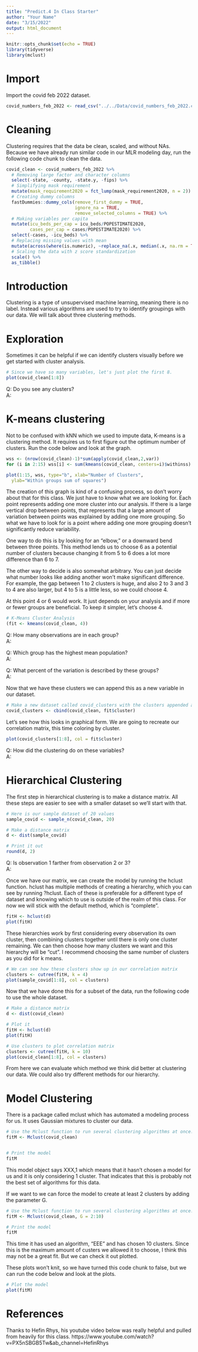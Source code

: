 ```yaml
---
title: "Predict.4 In Class Starter"
author: "Your Name"
date: "3/15/2022"
output: html_document
---
```


```r
knitr::opts_chunk$set(echo = TRUE)
library(tidyverse)
library(mclust)
```

# Import 
Import the covid feb 2022 dataset. 
```r
covid_numbers_feb_2022 <- read_csv("../../Data/covid_numbers_feb_2022.csv")

```

# Cleaning 
Clustering requires that the data be clean, scaled, and without NAs. Because we have already run similar code in our MLR modeling day, run the following code chunk to clean the data. 
```r
covid_clean <- covid_numbers_feb_2022 %>% 
  # Removing large factor and character columns
  select(-state, -county, -state.y, -fips) %>% 
  # Simplifying mask requirement 
  mutate(mask_requirement2020 = fct_lump(mask_requirement2020, n = 2)) %>% 
  # Creating dummy columns
  fastDummies::dummy_cols(remove_first_dummy = TRUE, 
                          ignore_na = TRUE, 
                          remove_selected_columns = TRUE) %>% 
  # Making variables per capita
  mutate(icu_beds_per_cap = icu_beds/POPESTIMATE2020, 
         cases_per_cap = cases/POPESTIMATE2020) %>% 
  select(-cases, -icu_beds) %>% 
  # Replacing missing values with mean
  mutate(across(where(is.numeric), ~replace_na(.x, median(.x, na.rm = TRUE)))) %>% 
  # Scaling the data with z score standardization
  scale() %>% 
  as_tibble()
```

# Introduction
Clustering is a type of unsupervised machine learning, meaning there is no label. Instead various algorithms are used to try to identify groupings with our data. We will talk about three clustering methods.  

# Exploration
Sometimes it can be helpful if we can identify clusters visually before we get started with cluster analysis. 
```r
# Since we have so many variables, let's just plot the first 8. 
plot(covid_clean[1:8])
```

Q: Do you see any clusters?  
A: 

# K-means clustering 
Not to be confused with kNN which we used to impute data, K-means is a clustering method. It requires us to first figure out the optimum number of clusters. Run the code below and look at the graph. 
```r
wss <- (nrow(covid_clean)-1)*sum(apply(covid_clean,2,var))
for (i in 2:15) wss[i] <- sum(kmeans(covid_clean, centers=i)$withinss)

plot(1:15, wss, type="b", xlab="Number of Clusters",
  ylab="Within groups sum of squares")
```

The creation of this graph is kind of a confusing process, so don't worry about that for this class. We just have to know what we are looking for. Each point represents adding one more cluster into our analysis. If there is a large vertical drop between points, that represents that a large amount of variation between points was explained by adding one more grouping. So what we have to look for is a point where adding one more grouping doesn't significantly reduce variability. 

One way to do this is by looking for an "elbow," or a downward bend between three points. This method lends us to choose 6 as a potential number of clusters because changing it from 5 to 6 does a lot more difference than 6 to 7. 

The other way to decide is also somewhat arbitrary. You can just decide what number looks like adding another won't make significant difference. For example, the gap between 1 to 2 clusters is huge, and also 2 to 3 and 3 to 4 are also larger, but 4 to 5 is a little less, so we could choose 4. 

At this point 4 or 6 would work. It just depends on your analysis and if more or fewer groups are beneficial. To keep it simpler, let's choose 4. 
```r
# K-Means Cluster Analysis
(fit <- kmeans(covid_clean, 4))
```

Q: How many observations are in each group?  
A: 

Q: Which group has the highest mean population?  
A: 

Q: What percent of the variation is described by these groups?  
A: 

Now that we have these clusters we can append this as a new variable in our dataset. 
```r
# Make a new dataset called covid_clusters with the clusters appended as a new variable 
covid_clusters <- cbind(covid_clean, fit$cluster)
```

Let's see how this looks in graphical form. We are going to recreate our correlation matrix, this time coloring by cluster. 

```r
plot(covid_clusters[1:8], col = fit$cluster)
```

Q: How did the clustering do on these variables?  
A:  

# Hierarchical Clustering
The first step in hierarchical clustering is to make a distance matrix. All these steps are easier to see with a smaller dataset so we'll start with that.
```r
# Here is our sample dataset of 20 values
sample_covid <- sample_n(covid_clean, 20)

# Make a distance matrix 
d <- dist(sample_covid)

# Print it out 
round(d, 2)
```

Q: Is observation 1 farther from observation 2 or 3?  
A: 

Once we have our matrix, we can create the model by running the hclust function. hclust has multiple methods of creating a hierarchy, which you can see by running ?hclust. Each of these is preferable for a different type of dataset and knowing which to use is outside of the realm of this class. For now we will stick with the default method, which is "complete".
```r
fitH <- hclust(d)
plot(fitH) 
```

These hierarchies work by first considering every observation its own cluster, then combining clusters together until there is only one cluster remaining. We can then choose how many clusters we want and this hierarchy will be "cut". I recommend choosing the same number of clusters as you did for k means. 
```r
# We can see how these clusters show up in our correlation matrix
clusters <- cutree(fitH, k = 4) 
plot(sample_covid[1:8], col = clusters)
```

Now that we have done this for a subset of the data, run the following code to use the whole dataset.
```r
# Make a distance matrix 
d <- dist(covid_clean)

# Plot it 
fitH <- hclust(d)
plot(fitH) 

# Use clusters to plot correlation matrix
clusters <- cutree(fitH, k = 10) 
plot(covid_clean[1:8], col = clusters)
```

From here we can evaluate which method we think did better at clustering our data. We could also try different methods for our hierarchy. 

# Model Clustering
There is a package called mclust which has automated a modeling process for us. It uses Gaussian mixtures to cluster our data.
```r
# Use the Mclust function to run several clustering algorithms at once. 
fitM <- Mclust(covid_clean)


# Print the model
fitM
```
This model object says XXX,1 which means that it hasn't chosen a model for us and it is only considering 1 cluster. That indicates that this is probably not the best set of algorithms for this data. 

If we want to we can force the model to create at least 2 clusters by adding the parameter G. 
```r
# Use the Mclust function to run several clustering algorithms at once. 
fitM <- Mclust(covid_clean, G = 2:10)

# Print the model
fitM
```
This time it has used an algorithm, "EEE" and has chosen 10 clusters. Since this is the maximum amount of custers we allowed it to choose, I think this may not be a great fit. But we can check it out plotted. 

These plots won't knit, so we have turned this code chunk to false, but we can run the code below and look at the plots. 
```r
# Plot the model
plot(fitM)
```


# References
Thanks to Hefin Rhys, his youtube video below was really helpful and pulled from heavily for this class.
https://www.youtube.com/watch?v=PX5nSBGB5Tw&ab_channel=HefinRhys